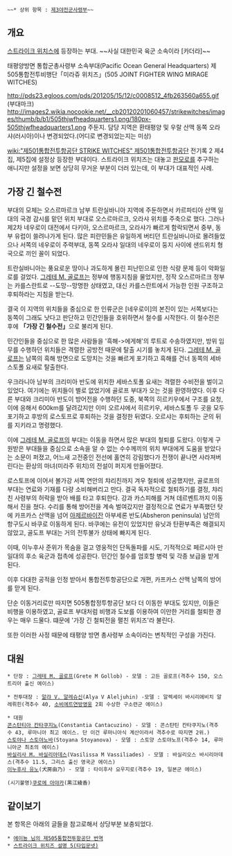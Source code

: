 
 ~~* 상위 항목 : [[제3야전군사령부]]~~ 

== 개요 ==

[[스트라이크 위치스]]에 등장하는 부대. ~~사실 대한민국 육군 소속이라 [카더라]~~

태평양방면 통합군총사령부 소속부대(Pacific Ocean General Headquarters) 제505통합전투비행단「미라쥬 위치즈」(505 JOINT FIGHTER WING MIRAGE WITCHES) 

http://pds23.egloos.com/pds/201205/15/12/c0008512_4fb263560a655.gif
(부대마크)
http://images2.wikia.nocookie.net/__cb20120201060457/strikewitches/images/thumb/b/b1/505thjwfheadquarters1.png/180px-505thjwfheadquarters1.png
주둔지. 
담당 지역은 환태평양 및 우랄 산맥 동쪽 오라샤(러시아)이나 변경되었다.(어디로 변경되었는지는 미상)

[[wiki:"제501통합전투항공단 STRIKE WITCHES" 제501통합전투항공단]] 전기록 2 제4집, 제5집에 설정상 등장한 부대이다. 스트라이크 위치즈는 대놓고 [[판모로]]를 추구하는 애니지만 설정을 보면 상당히 무거운 부분이 더러 있는데, 이 부대가 대표적인 사례. 

== 가장 긴 철수전 ==

부대의 모체는 오스르마르크 남부 트란실바니아 지역에 주둔하면서 카르파티아 산맥 일대의 국경 감시를 맡던 위치 부대로 오스르마르크, 오라샤 위치를 주축으로 했다. 그러나 제2차 네우로이 대전에서 다키아, 오스르마르크, 오라샤가 빠르게 함락되면서 중부, 동부 유럽이 쓸려나가게 된다. 많은 피란민들은 유일하게 버티던 트란실바니아로 몰려들었으나 서쪽의 네우로이 주력부대, 동쪽 오라샤 일대의 네우로이 둥지 사이에 샌드위치 형국으로 끼인 꼴이 되었다.

트란실바니아는 풍요로운 땅이나 과도하게 몰린 피난민으로 인한 식량 문제 등이 악화일로를 걸었다. [[그레테 M. 골로프]]는 정부에 행동지침을 물었지만, 정작 오스르마르크 정부는 카를스란트로 --도망--망명한 상태였고, 대신 카를스란트에서 가능한 인원 구조하고 후퇴하라는 지침을 받는다.

결국 이 지역의 위치들을 중심으로 한 인류군은 [네우로이]의 본진이 있는 서쪽보다는 동쪽이 그래도 낫다고 판단하고 민간인들을 호위하면서 철수를 시작한다. 이 철수전은 후에 '''「가장 긴 철수전」'''으로 불리게 된다.

민간인들을 중심으로 한 많은 사람들을 '흑해->에게해'의 루트로 수송하였지만, 방위 임무를 수행하던 위치들은 격렬한 공방전 때문에 탈출 시기를 놓치게 된다. [[그레테 M. 골로프]]는 남쪽의 흑해 방면으로 도망치는 것을 빠르게 포기하고 흑해를 건너 동쪽의 세바스토폴 요새로 탈출한다. 

우크라니아 남부의 크리미아 반도에 위치한 세바스토폴 요새는 격렬한 수비전을 벌이고 있었다. 여기에는 위치들이 별로 없었기에 골로프 부대가 오는 것을 환영하였다. 이후 다른 부대와 크리미아 반도이 방어전을 수행하던 도중, 북쪽의 히르키우에서 구조를 요청, 이에 응해서 600km를 달려갔지만 이미 오르샤에서 히르키우, 세바스토폴 두 곳을 모두 포기하고 후방의 로스토프로 후퇴하는 것을 결정한 뒤였다. 오르샤는 후퇴하는 군의 뒤를 지키라고 명령했다.

이에 [[그레테 M. 골로프]]의 부대는 이동을 하면서 많은 부대의 철퇴를 도왔다. 이렇게 구원받은 부대들을 중심으로 소속을 알 수 없는 수수께끼의 위치 부대에게 도움을 받았다는 소문이 퍼졌고, 어느새 고전중인 전선에 홀연히 강림했다가 전쟁이 끝나면 사라져버린다는 환상의 마녀(미라주 위치)의 전설이 퍼지게 만들어졌다.

로스토프에 이어서 볼가강 서쪽 연안의 챠리친까지 겨우 철퇴에 성공했지만, 골로프의 부대는 연료와 기재를 다량 소비해버리고 만다. 결국 독자적으로 철퇴하기를 결정, 챠리친 사령부의 허락을 받아 배를 타고 후퇴한다. 강과 카스피해를 거쳐 데르벤트까지 이동해서 진을 쳤다. 수리를 통해 방어전을 계속 벌여갔지만 결정적으로 연료가 부족했던 탓에 카프카스 산맥을 넘어 [[아제르바이잔]] 아부세론 반도(Absheron peninsula) 남안의 항구도시 바쿠로 이동하게 된다. 바쿠에는 유전이 있었지만 유닛과 탄환부족은 해결되지 않았고, 골도프 부대는 거의 전투불가 상태에 빠지게 된다.

이때, 이누후사 준위가 목숨을 걸고 영웅적인 단독돌파를 시도, 기적적으로 페르시아 만 일대의 후소 육군과 접촉에 성공한다. 민간인 철수를 엄호할 병력 및 각종 보급을 받게 된다. 

이후 다대한 공적을 인정 받아서 통합전투항공단으로 개편, 카프카스 산맥 남쪽의 방어를 맏게 된다.

단순 이동거리로만 따지면 505통합정투항공단 보다 더 이동한 부대도 있지만, 이들은 비행을 이용하였고, 골로프 부대처럼 비행과 도보를 이용하여 이만한 거리를 철퇴한 경우는 매우 드물다. 떄문에 '가장 긴 철퇴전을 펼친 위치즈'라 불린다.

또한 이러한 사정 때문에 태평양 방면 총사령부 소속이라는 변칙적인 구성을 가진다.


== 대원 ==

 * 단장 : [[그레테 M. 골로프]](Grete M Gollob) - 모델 : 고든 골로프(격추수 150, 오스트리아 출신 에이스) 

 * 전투대장 : [[알랴 V. 알레슈신]](Alya V Aleljuhin) -모델 : 알렉세이 바시리에비치 알레뤼힌(격추수 40, [[소비에트연방영웅]] 2회 수상한 구소련군 에이스) 

 * 대원
 [[콘스탄티아 칸타쿠지노]](Constantia Cantacuzino) - 모델 : 콘스탄틴 칸타쿠지노(격추수 43, 루마니아 최고 에이스. 단 이건 루마니아식 계산이라서 격추수로 따지면 2위.)
 [[스토야나 스토야노바]](Stoyana Stoyanova) - 모델 : 스토양 스토야노프(격추수 14, 루마니아군 최초의 에이스)
 [[바실리사 M. 바실리아데스]](Vasilissa M Vassiliades) - 모델 : 바실리오스 바시리아데스(격추수 11.5, 그리스 출신 영국군 에이스)
 [[이누후사 유노]](犬房由乃) - 모델 : 타이후사 요우지로(격추수 19, 일본군 에이스)

 (시기불명)[[쿠로에 아야카]](黒江綾香)



== 같이보기 ==
본 항목은 아래의 글들을 참고로해서 상당부분 보충되었다.
 * [http://ei-nyong.egloos.com/3422022 에이뇽 님의 제505통합전투항공단 번역]
 * [http://www.typemoon.net/bbs/board.php?bo_table=write_plus&wr_id=435857 스트라이크 위치즈 설명 5(타입문넷)]

